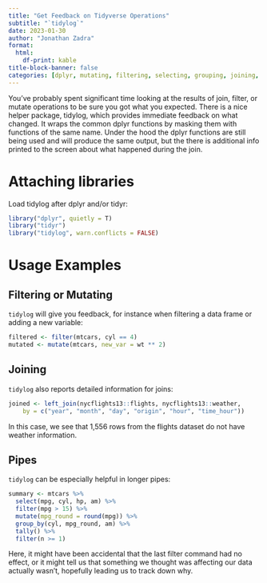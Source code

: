 ```yaml
---
title: "Get Feedback on Tidyverse Operations"
subtitle: "`tidylog`"
date: 2023-01-30
author: "Jonathan Zadra"
format:
  html:
    df-print: kable
title-block-banner: false
categories: [dplyr, mutating, filtering, selecting, grouping, joining, tidyr, tidyverse, logging]
---
```


You’ve probably spent significant time looking at the results of join, filter, or mutate operations to be sure you got what you expected. There is a nice helper package, tidylog, which provides immediate feedback on what changed. It wraps the common dplyr functions by masking them with functions of the same name. Under the hood the dplyr functions are still being used and will produce the same output, but the there is additional info printed to the screen about what happened during the join.



# Attaching libraries

Load tidylog after dplyr and/or tidyr:
```r
library("dplyr", quietly = T)
library("tidyr")
library("tidylog", warn.conflicts = FALSE)
```

# Usage Examples

## Filtering or Mutating
`tidylog` will give you feedback, for instance when filtering a data frame or adding a new variable:

```r
filtered <- filter(mtcars, cyl == 4)
mutated <- mutate(mtcars, new_var = wt ** 2)
```    
    
## Joining

`tidylog` also reports detailed information for joins:

```r
joined <- left_join(nycflights13::flights, nycflights13::weather,
    by = c("year", "month", "day", "origin", "hour", "time_hour"))
```

In this case, we see that 1,556 rows from the flights dataset do not have weather information.

## Pipes
`tidylog` can be especially helpful in longer pipes:

```r
summary <- mtcars %>%
  select(mpg, cyl, hp, am) %>%
  filter(mpg > 15) %>%
  mutate(mpg_round = round(mpg)) %>%
  group_by(cyl, mpg_round, am) %>%
  tally() %>%
  filter(n >= 1)
```

Here, it might have been accidental that the last filter command had no effect, or it might tell us that something we thought was affecting our data actually wasn't, hopefully leading us to track down why.

